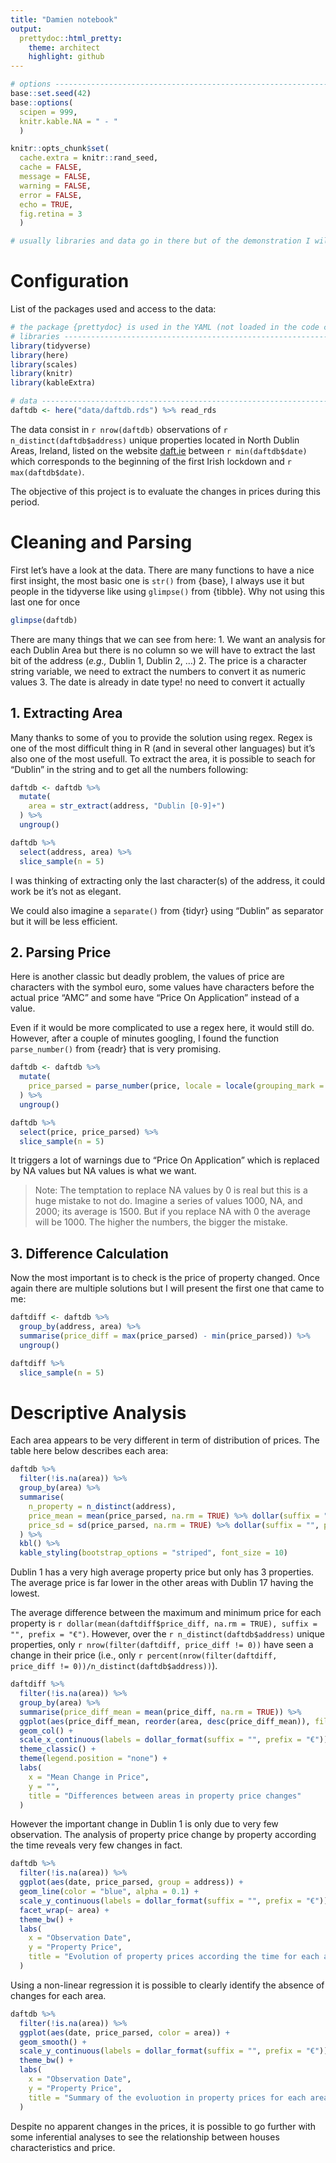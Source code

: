 ```yaml
---
title: "Damien notebook"
output:
  prettydoc::html_pretty:
    theme: architect
    highlight: github
---
```


```r
# options ----------------------------------------------------------------------
base::set.seed(42)
base::options(
  scipen = 999,
  knitr.kable.NA = " - "
  )

knitr::opts_chunk$set(
  cache.extra = knitr::rand_seed, 
  cache = FALSE,
  message = FALSE, 
  warning = FALSE, 
  error = FALSE, 
  echo = TRUE,
  fig.retina = 3
  )

# usually libraries and data go in there but of the demonstration I will add them a specific chunk
```

# Configuration

List of the packages used and access to the data:

```r
# the package {prettydoc} is used in the YAML (not loaded in the code chunks)
# libraries --------------------------------------------------------------------
library(tidyverse)
library(here)
library(scales)
library(knitr)
library(kableExtra)

# data -------------------------------------------------------------------------
daftdb <- here("data/daftdb.rds") %>% read_rds
```

The data consist in `r nrow(daftdb)` observations of `r n_distinct(daftdb$address)` unique properties located in North Dublin Areas, Ireland, listed on the website [daft.ie](https://www.daft.ie/) between `r min(daftdb$date)` which corresponds to the beginning of the first Irish lockdown and `r max(daftdb$date)`.

The objective of this project is to evaluate the changes in prices during this period.

# Cleaning and Parsing

First let's have a look at the data. There are many functions to have a nice first insight, the most basic one is `str()` from {base}, I always use it but people in the tidyverse like using `glimpse()` from {tibble}. Why not using this last one for once

```r
glimpse(daftdb)
```

There are many things that we can see from here:
1. We want an analysis for each Dublin Area but there is no column so we will have to extract the last bit of the address (*e.g.,* Dublin 1, Dublin 2, ...)
2. The price is a character string variable, we need to extract the numbers to convert it as numeric values
3. The date is already in date type! no need to convert it actually

## 1. Extracting Area

Many thanks to some of you to provide the solution using regex. Regex is one of the most difficult thing in R (and in several other languages) but it's also one of the most usefull. To extract the area, it is possible to seach for "Dublin" in the string and to get all the numbers following:

```r
daftdb <- daftdb %>% 
  mutate(
    area = str_extract(address, "Dublin [0-9]+")
  ) %>%
  ungroup()

daftdb %>% 
  select(address, area) %>% 
  slice_sample(n = 5)
```

I was thinking of extracting only the last character(s) of the address, it could work be it's not as elegant.

We could also imagine a `separate()` from {tidyr} using "Dublin" as separator but it will be less efficient.

## 2. Parsing Price

Here is another classic but deadly problem, the values of price are characters with the symbol euro, some values have characters before the actual price "AMC" and some have "Price On Application" instead of a value.

Even if it would be more complicated to use a regex here, it would still do. However, after a couple of minutes googling, I found the function `parse_number()` from {readr} that is very promising.

```r
daftdb <- daftdb %>%
  mutate(
    price_parsed = parse_number(price, locale = locale(grouping_mark = ","))
  ) %>%
  ungroup()

daftdb %>%
  select(price, price_parsed) %>%
  slice_sample(n = 5)
```

It triggers a lot of warnings due to "Price On Application" which is replaced by NA values but NA values is what we want.

> Note: The temptation to replace NA values by 0 is real but this is a huge mistake to not do. Imagine a series of values 1000, NA, and 2000; its average is 1500. But if you replace NA with 0 the average will be 1000. The higher the numbers, the bigger the mistake.

## 3. Difference Calculation

Now the most important is to check is the price of property changed. Once again there are multiple solutions but I will present the first one that came to me:

```r
daftdiff <- daftdb %>% 
  group_by(address, area) %>% 
  summarise(price_diff = max(price_parsed) - min(price_parsed)) %>%
  ungroup()

daftdiff %>% 
  slice_sample(n = 5)
```

# Descriptive Analysis

Each area appears to be very different in term of distribution of prices. The table here below describes each area:

```r
daftdb %>% 
  filter(!is.na(area)) %>% 
  group_by(area) %>%
  summarise(
    n_property = n_distinct(address),
    price_mean = mean(price_parsed, na.rm = TRUE) %>% dollar(suffix = "", prefix = "€"),
    price_sd = sd(price_parsed, na.rm = TRUE) %>% dollar(suffix = "", prefix = "€")
  ) %>% 
  kbl() %>%
  kable_styling(bootstrap_options = "striped", font_size = 10)
```

Dublin 1 has a very high average property price but only has 3 properties. The average price is far lower in the other areas with Dublin 17 having the lowest.

The average difference between the maximum and minimum price for each property is `r dollar(mean(daftdiff$price_diff, na.rm = TRUE), suffix = "", prefix = "€")`. However, over the `r n_distinct(daftdb$address)` unique properties, only `r nrow(filter(daftdiff, price_diff != 0))` have seen a change in their price (i.e., only `r percent(nrow(filter(daftdiff, price_diff != 0))/n_distinct(daftdb$address))`).

```r
daftdiff %>% 
  filter(!is.na(area)) %>% 
  group_by(area) %>%
  summarise(price_diff_mean = mean(price_diff, na.rm = TRUE)) %>%
  ggplot(aes(price_diff_mean, reorder(area, desc(price_diff_mean)), fill = price_diff_mean)) +
  geom_col() +
  scale_x_continuous(labels = dollar_format(suffix = "", prefix = "€")) +
  theme_classic() +
  theme(legend.position = "none") +
  labs(
    x = "Mean Change in Price",
    y = "",
    title = "Differences between areas in property price changes"
  )
```

However the important change in Dublin 1 is only due to very few observation. The analysis of property price change by property according the time reveals very few changes in fact.

```r
daftdb %>% 
  filter(!is.na(area)) %>% 
  ggplot(aes(date, price_parsed, group = address)) +
  geom_line(color = "blue", alpha = 0.1) +
  scale_y_continuous(labels = dollar_format(suffix = "", prefix = "€")) +
  facet_wrap(~ area) +
  theme_bw() +
  labs(
    x = "Observation Date",
    y = "Property Price",
    title = "Evolution of property prices according the time for each area"
  )
```

Using a non-linear regression it is possible to clearly identify the absence of changes for each area.

```r
daftdb %>% 
  filter(!is.na(area)) %>% 
  ggplot(aes(date, price_parsed, color = area)) +
  geom_smooth() +
  scale_y_continuous(labels = dollar_format(suffix = "", prefix = "€")) +
  theme_bw() +
  labs(
    x = "Observation Date",
    y = "Property Price",
    title = "Summary of the evoluotion in property prices for each area"
  )
```

Despite no apparent changes in the prices, it is possible to go further with some inferential analyses to see the relationship between houses characteristics and price.